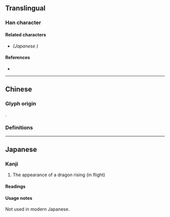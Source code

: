 {{character info}}
==Translingual==

===Han character===
{{Han char|rn=212|rad=龍|as=32|sn=48|four=01211|canj=YPYBP|ids=⿱龍龖}}

====Related characters====
* {{l|mul|[[𮄿]]}} ''(Japanese {{w|extended shinjitai}})''

====References====
* {{Han ref|kx=1537.250|dkj=48845|dj=2078.160|hdz=74806.090|uh=9F98|ud=40856|bh=F9D5|bd=63957}}

----

==Chinese==

===Glyph origin===
{{zh-etym-triple|龍}}.

===Definitions===
{{zh-see|龖|v}}

----

==Japanese==

{{ja-kanji forms|𮄿|龘}}
===Kanji===
{{ja-kanji|grade=|rs=龍32|shin=𮄿}}

# The appearance of a dragon rising (in flight)

====Readings====
{{ja-readings
|kanon=とう<たふ
}}

====Usage notes====
Not used in modern Japanese.
